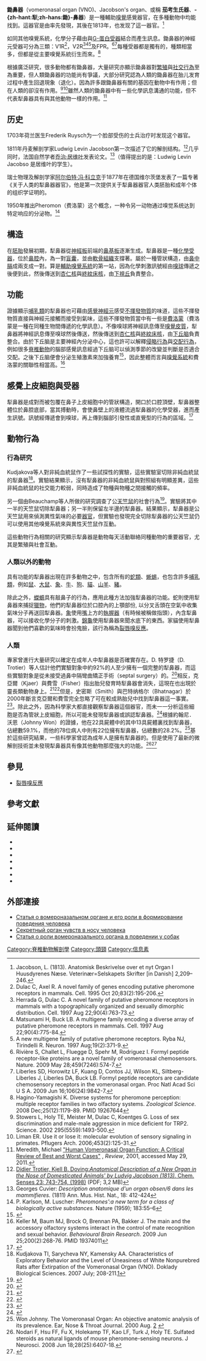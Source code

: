 {{noteTA
|T=zh-hant:鋤鼻器;zh-hans:犁鼻器;
|1=zh-hant:鋤鼻器;zh-hans:犁鼻器;
}}
{{Infobox anatomy
| Name         = 鋤鼻器 
| Latin        = organum vomeronasale
| Image        = Gray51 zh.png 
| Caption      = 鋤鼻器的位置標示於28毫米長的人體胚胎 
| Width        = 
| Image2       = 
| Caption2     = 
| Precursor    = [[嗅板|嗅板]]
| System       =  
| Artery       = 
| Vein         = 
| Nerve        = 
| Lymph        = 結
<!--
| GraySubject  = 223 
| GrayPage     = 996 
| DorlandsPre  = o_06 
| DorlandsSuf  = 12596317  
-->
}}
'''鋤鼻器'''（vomeronasal organ (VNO)、Jacobson's organ、或稱 '''茄考生氏器'''、'''-{zh-hant:犁;zh-hans:鋤}-鼻器'''）是一種輔助[[嗅覺|嗅覺]]感覺器官，在多種動物中均能找到。這器官是由{{tsl|en|Frederik Ruysch|菲德里·勒伊斯}}率先發現，其後在1813年，{{tsl|en|Ludwig Lewin Jacobson|路德威·賈可布森}}也发现了這一器官。<ref>Jacobson, L. (1813). Anatomisk Beskrivelse over et nyt Organ I Huusdyrenes Næse. Veterinær=Selskapets Skrifter [in Danish] 2,209–246.</ref>

如同其他嗅覺系統，化學分子藉由與[[G蛋白偶联受体|G-蛋白受器]]結合而產生訊息。鋤鼻器的神經元受器可分為三類：V1R<ref>Dulac C, Axel R. A novel family of genes encoding putative pheromone receptors in mammals. Cell. 1995 Oct 20;83(2):195-206.</ref>，V2R<ref>Herrada G, Dulac C. A novel family of putative pheromone receptors in mammals with a topographically organized and sexually dimorphic distribution. Cell. 1997 Aug 22;90(4):763-73.</ref><ref>Matsunami H, Buck LB. A multigene family encoding a diverse array of putative pheromone receptors in mammals. Cell. 1997 Aug 22;90(4):775-84.</ref><ref>A new multigene family of putative pheromone receptors. Ryba NJ, Tirindelli R. Neuron. 1997 Aug;19(2):371-9.</ref>及FPR。<ref>Rivière S, Challet L, Fluegge D, Spehr M, Rodriguez I. Formyl peptide receptor-like proteins are a novel family of vomeronasal chemosensors. Nature. 2009 May 28;459(7246):574-7.</ref><ref>Liberles SD, Horowitz LF, Kuang D, Contos JJ, Wilson KL, Siltberg-Liberles J, Liberles DA, Buck LB. Formyl peptide receptors are candidate chemosensory receptors in the vomeronasal organ. Proc Natl Acad Sci U S A. 2009 Jun 16;106(24):9842-7.</ref>每種受器都是獨有的，種類相當多，但都是從主要嗅覺系統衍生而來。<ref>Hagino-Yamagishi K. Diverse systems for pheromone perception: multiple receptor families in two olfactory systems. ''Zoological Science''. 2008 Dec;25(12):1179-89. PMID 19267644</ref> 

根據廣泛研究，很多動物都有鋤鼻器，大量研究亦顯示鋤鼻器對[[繁殖|繁殖]]與[[社交|社交行為]]至為重要，但人類鋤鼻器的功能尚有爭議，大部分研究認為人類的鋤鼻器在胎儿发育过程中產生回退現象（退化）。因為許多跟鋤鼻器有關的基因在動物中有作用；但在人類的卻沒有作用。<ref>Stowers L, Holy TE, Meister M, Dulac C, Koentges G. Loss of sex discrimination and male-male aggression in mice deficient for TRP2. Science. 2002 295(5559):1493-500.</ref><ref>Liman ER. Use it or lose it: molecular evolution of sensory signaling in primates. Pflugers Arch. 2006;453(2):125-31.</ref>雖然人類的鋤鼻器中有一些化學訊息溝通的功能，但不代表犁鼻器具有與其他動物一樣的作用。<ref>Meredith, Michael [http://mugwump.pitzer.edu/~bkeeley/pix/Portugal/Meredith_2001.pdf "Human Vomeronasal Organ Function: A Critical Review of Best and Worst Cases"] {{webarchive|url=https://web.archive.org/web/20110822170302/http://mugwump.pitzer.edu/~bkeeley/pix/Portugal/Meredith_2001.pdf |date=2011-08-22 }}, ''Review'', 2001, accessed May 29, 2011.</ref>

==历史==

1703年荷兰医生Frederik Ruysch为一个脸部受伤的士兵治疗时发现这个器官。

1811年丹麦解剖学家Ludwig Levin Jacobson第一次描述了它的解剖结构。<ref>[http://chemse.oxfordjournals.org/content/23/6/743.full.pdf Didier Trotier, Kjell B. Doving:''Anatomical Description of a New Organ in the Nose of Domesticated Animals' by Ludvig Jacobson (1813).'' Chem. Senses 23: 743-754, (1998)] {{Wayback|url=http://chemse.oxfordjournals.org/content/23/6/743.full.pdf |date=20170109100104 }} (PDF; 3,2 MB)</ref>几乎同时，法国自然学者[[乔治·居维叶|乔治·居维叶]]发表论文。<ref>Georges Cuvier: ''Description anatomique d'un organ obsen/6 dans les mammifieres.'' (1811) Ann. Mus. Hist. Nat., 18: 412-424</ref>（值得提出的是：Ludwig Levin Jacobso 是居维叶的学生）。

瑞士物理及解剖学家[[阿尔伯特·冯·科立克|阿尔伯特·冯·科立克]]于1877年在德国维尔茨堡发表了一篇专著 《关于人类的犁鼻器器官》，他是第一次提供关于犁鼻器器官人类胚胎和成年个体的组织学证明的。

1950年推出Pheromon（费洛蒙）这个概念，一种令另一动物通过嗅觉系统达到特定响应的分泌物。<ref>P. Karlson, M. Luscher: ''Pheromones’:a new term for a class of biologically active substances.'' Nature (1959); 183:55–6</ref>
==構造==
在[[胚胎|胚胎]]發展初期，犁鼻器從[[神經板|神經板]]前端的[[鼻基板|鼻基板]]逐漸生成。犁鼻器是一種[[化學受器|化學受器]]，位於[[鼻腔|鼻腔]]內，為一對[[盲囊|盲囊]]，並由[[軟骨|軟骨組織]]支撐著。屬於一種管狀構造，由[[鼻中膈|鼻中膈]]成兩支成一對。算是[[輔助嗅覺系統|輔助嗅覺系統]]的第一站，因為化學刺激訊號經由[[嗅球|嗅球]]傳遞之後便到此，然後傳送到[[杏仁核|杏仁核]]與[[終紋床核|終紋床核]]，由[[下視丘|下視丘]]負責整合。

==功能==
證據顯示[[哺乳類|哺乳類]]的犁鼻器也可藉由[[感覺神經元|感覺神經元]]感受[[不揮發物質|不揮發物質]]的味道，這些不揮發物質直接與神經元接觸而接受到氣味，這些不揮發物質當中有一些是[[費洛蒙|費洛蒙]]（費洛蒙是一種在同種生物間傳遞的化學訊息）。不像嗅球將神經訊息傳至[[嗅覺皮質|嗅覺皮質]]，犁鼻器將神經訊息傳至嗅球然後傳送，然後傳送到[[杏仁核|杏仁核]]與[[終紋床核|終紋床核]]，由[[下丘脑|下丘脑]]負責整合。由於下丘脑是主要神經內分泌中心，這也許可以解釋[[侵略|侵略行為]]與[[交配|交配行為]]，例如很多[[脊椎動物|脊椎動物]]的腦部感覺訊息經過下丘脑可以偵測季節的改變並判斷是否適合交配。之後下丘脑便會分泌生殖激素來加強養育<ref>{{Cite web |url=http://users.rcn.com/jkimball.ma.ultranet/BiologyPages/P/Pheromones.html |title=Kimball, J.W. Pheromones. ''Kimball's Biology Pages''. Sep 2008 |access-date=2011-07-06 |archive-date=2018-01-21 |archive-url=https://web.archive.org/web/20180121113903/http://users.rcn.com/jkimball.ma.ultranet/BiologyPages/P/Pheromones.html |dead-url=no }}</ref>，因此整體而言與[[嗅覺系統|嗅覺系統]]和費洛蒙的關聯性相當高。<ref>Keller M, Baum MJ, Brock O, Brennan PA, Bakker J. The main and the accessory olfactory systems interact in the control of mate recognition and sexual behavior. ''Behavioural Brain Research''. 2009 Jun 25;200(2):268-76. PMID 19374011</ref>

==感覺上皮細胞與受器==
犁鼻器是成對而被包覆在鼻子上皮細胞中的管狀構造，開口於口腔頂壁，犁鼻器整體位於鼻腔底部，當其搏動時，會使鼻壁上的液體流過犁鼻器的化學受器，進而產生訊號。訊號經傳遞會到嗅球，再上傳到腦部引發性或直覺型的行為的區域。<ref>{{cite web|url=http://b2322858.blogspot.com/2011/07/vomeronasal-organ-vno.html|title=犁鼻器|publisher=|access-date=2011-07-06|archive-date=2014-01-18|archive-url=https://web.archive.org/web/20140118160507/http://b2322858.blogspot.com/2011/07/vomeronasal-organ-vno.html|dead-url=no}}</ref>

==動物行為==
===行為研究===
Kudjakova等人對非純血統鼠作了一些試探性的實驗，這些實驗室切除非純血統鼠的犁鼻器<ref>Kudjakova TI, Sarycheva NY, Kamensky AA.  Characteristics of Exploratory Behavior and the Level of Uneasiness of White Nonpurebred Rats after Extirpation of the Vomeronasal Organ (VNO).  Doklady Biological Sciences.  2007 July; 208-211.[http://www.springerlink.com/content/e31x77865p557143/]{{Dead link|date=2020年2月 |bot=InternetArchiveBot |fix-attempted=yes }}</ref>。實驗結果顯示，沒有犁鼻器的非純血統鼠與對照組有明顯差異，這些非純血統鼠的社交能力較弱，同時造成了物種與物種之間接觸的頻率。

另一個由Beauchamp等人所做的研究調查了公[[天竺鼠|天竺鼠]]的社會行為<ref name="pmid7146138">{{cite journal |author=Beauchamp GK, Martin IG, Wysocki CJ, Wellington JL |title=Chemoinvestigatory and sexual behavior of male guinea pigs following vomeronasal organ removal |journal=Physiol. Behav. |volume=29 |issue=2 |pages=329–36 |year=1982 |pmid=7146138 |doi=10.1016/0031-9384(82)90022-1 |url=http://linkinghub.elsevier.com/retrieve/pii/0031-9384(82)90022-1 |access-date=2011-07-12 |archive-date=2019-09-25 |archive-url=https://web.archive.org/web/20190925004636/https://linkinghub.elsevier.com/retrieve/pii/0031-9384(82)90022-1 |dead-url=yes }}</ref>。實驗將其中一半的天竺鼠切除犁鼻器；另一半則保留左半邊的犁鼻器。結果顯示，犁鼻器是公天竺鼠用來偵測異性氣味的必要[[器官|器官]]，但實驗也發現完全切除犁鼻器的公天竺鼠仍可以使用其他嗅覺系統來與異性天竺鼠作互動。

這些動物行為相關的研究顯示犁鼻器是動物每天活動聯絡同種動物的重要器官，尤其是繁殖與社會互動。

===人類以外的動物===
具有功能的犁鼻器出現在許多動物之中，包含所有的[[蛇|蛇類]]、[[蜥蜴|蜥蜴]]，也包含許多[[哺乳類|哺乳類]]，例如[[鼠|鼠]]、[[大鼠|大鼠]]、[[象|象]]、[[牛|牛]]、[[狗|狗]]、[[貓|貓]]、[[山羊|山羊]]、[[豬|豬]]。

除此之外，[[蠑螈|蠑螈]]具有敲鼻子的行為，應用此種方法加強犁鼻器的功能。蛇則使用犁鼻器來捕捉[[獵物|獵物]]，他們的犁鼻器位於口腔內的上顎部份, 以分叉舌頭在空氣中收集氣味分子再送回犁鼻器。[[象|象]]使用[[嘴|嘴]]上方的[[執握器|執握器]]（有時候被稱做指頭），內含犁鼻器，可以接收化學分子的刺激。[[錦龜|錦龜]]使用犁鼻器來聞水底下的東西。家貓使用犁鼻器聞到他們喜歡的氣味時會扮鬼臉，該行為稱為[[裂唇嗅反應|裂唇嗅反應]]。

===人類===
專家曾進行大量研究以確定在成年人中犁鼻器是否確實存在。D. 特罗捷（D. Trotier）等人估計他們實驗對象中約92%的人至少擁有一個完整的犁鼻器，而這些實驗對象是從未接受過鼻中隔彎曲矯正手術（septal surgery）的。<ref>{{cite journal |author=Trotier D et al. |title=The vomeronasal cavity in adult humans. |journal=Chemical Senses |volume=25 |issue= 4|pages=369–80 |year=2000 |doi=10.1093/chemse/25.4.369 |pmid=10944499}}</ref>相反，克亞爾（Kjaer）與費雪（Fisher）指出胎兒發育時犁鼻器會消失，這現在也出現於靈長類動物身上。<ref>{{cite journal |author=Kjaer I, Fischer Hansen B |title=The human vomeronasal organ: prenatal developmental stages and distribution of luteinizing hormone-releasing hormone. |journal=Eur J Oral Sci. |volume=104 |issue= 1|pages=34–40 |year=1996 |doi=10.1111/j.1600-0722.1996.tb00043.x |pmid=8653495 }}</ref><ref>{{cite journal |author=Smith TD, Siegel MI, Bhatnagar KP |title=Reappraisal of the vomeronasal system of catarrhine primates: ontogeny, morphology, functionality, and persisting questions |journal=The Anatomical Record |volume=265 |issue=4 |pages=176–92 |pmid=11519019 |doi=10.1002/ar.1152|date=August 2001}}</ref>但是，史密斯（Smith）與巴特纳格尔（Bhatnagar）於2000年斷言克亞爾和費雪完全忽略了可在較成熟胎兒中找到犁鼻器這一事實。<ref>{{cite journal |doi=10.1046/j.1469-7580.2000.19730421.x |author=Smith TD, Bhatnagar KP |title=The human vomeronasal organ. Part II: prenatal development |journal=Journal of Anatomy |volume=197 Pt 3 |issue= |pages=421–36 |pmid=11117628 |pmc=1468143 |url=http://www3.interscience.wiley.com/resolve/openurl?genre=article&sid=nlm:pubmed&issn=0021-8782&date=2000&volume=197&issue=&spage=421 |date=October 2000 }}{{Dead link|date=2018年7月 |bot=InternetArchiveBot |fix-attempted=yes }}</ref>。除此之外，因為科學家大都直接觀察犁鼻器這個器官，而未一一分析這些細胞是否為管狀上皮細胞，所以可能未發現犁鼻器或誤認犁鼻器。<ref>{{cite journal |author=Bhatnagar KP, Smith TD |title=The human vomeronasal organ. III. Postnatal development from infancy to the ninth decade. |journal=Journal of Anatomy |volume=199 |issue= Pt 3|pages=289–302 |year=2001 |doi=10.1046/j.1469-7580.2001.19930289.x |pmid=11554506 |pmc=1468331 }}</ref>根據約翰尼．沃恩（Johnny Won）的證據，他在22具屍體中的其中13具屍體裏找到犁鼻器，佔總數59.1%，而他的78位病人中則有22位擁有犁鼻器，佔總數的28.2%。<ref>Won Johnny.  The Vomeronasal Organ: An objective anatomic analysis of its prevalence.  Ear, Nose & Throat Journal.  2000 Aug. [http://cat.inist.fr/?aModele=afficheN&cpsidt=1472438] {{Wayback|url=http://cat.inist.fr/?aModele=afficheN&cpsidt=1472438 |date=20110717090508 }}</ref>基於這些研究結果，一些科學家曾認為成年人是擁有犁鼻器的。但是使用了最新的微解剖技術並未發現犁鼻器具有像其他動物那麼強大的功能。<ref>Nodari F, Hsu FF, Fu X, Holekamp TF, Kao LF, Turk J, Holy TE. Sulfated steroids as natural ligands of mouse pheromone-sensing neurons. J Neurosci. 2008 Jun 18;28(25):6407-18.</ref><ref>{{cite journal |author=Witt M, Hummel T |title=Vomeronasal versus olfactory epithelium: is there a cellular basis for human vomeronasal perception? |journal=International Review of Cytology |volume=248 |issue= |pages=209–59 |year=2006 |pmid=16487792 |doi=10.1016/S0074-7696(06)48004-9}}</ref>

==參見==
*[[裂唇嗅反應|裂唇嗅反應]]

==參考文獻==
{{reflist|2}}

==延伸閱讀==
{{refbegin|2}}
*{{cite journal |author=Døving KB, Trotier D |title=Structure and function of the vomeronasal organ |journal=The Journal of Experimental Biology |volume=201 |issue=Pt 21 |pages=2913–25 |date=November 1998 |pmid=9866877 |url=http://jeb.biologists.org/cgi/pmidlookup?view=long&pmid=9866877 |last2=Trotier |access-date=2017-11-14 |archive-date=2019-09-25 |archive-url=https://web.archive.org/web/20190925004636/https://jeb.biologists.org/content/201/21/2913.long |dead-url=no }}
*{{cite journal |author=Silvotti L, Moiani A, Gatti R, Tirindelli R |title=Combinatorial co-expression of pheromone receptors, V2Rs |journal=Journal of Neurochemistry |volume=103 |issue=5 |pages=1753–63 |date=December 2007 |pmid=17854397 |doi=10.1111/j.1471-4159.2007.04877.x|last2=Moiani |last3=Gatti |last4=Tirindelli }}
*{{cite journal |author=Keverne EB |title=The vomeronasal organ |journal=Science |volume=286 |issue=5440 |pages=716–20 |date=October 1999 |pmid=10531049 |doi=10.1126/science.286.5440.716}}
*{{cite journal |author=Meredith M |title=Human vomeronasal organ function: a critical review of best and worst cases |journal=Chemical Senses |volume=26 |issue=4 |pages=433–45 |date=May 2001 |pmid=11369678 |doi=10.1093/chemse/26.4.433}}
*{{cite journal |author=Evans CS |title=Accessory chemosignaling mechanisms in primates |journal=American Journal of Primatology |volume=68 |issue=6 |pages=525–44 |date=June 2006 |pmid=16715503 |doi=10.1002/ajp.20250}}
*{{cite journal |author=Wekesa KS, Anholt RR |title=Pheromone regulated production of inositol-(1, 4, 5)-trisphosphate in the mammalian vomeronasal organ |journal=Endocrinology |volume=138 |issue=8 |pages=3497–504 |date=August 1997 |pmid=9231804 |doi=10.1210/en.138.8.3497|last2=Anholt }}
*{{cite journal |author=Monti-Bloch L, Jennings-White C, Berliner DL |title=The human vomeronasal system. A review |journal=Annals of the New York Academy of Sciences |volume=855 |issue= |pages=373–89 |date=November 1998 |pmid=9929629 |doi=10.1111/j.1749-6632.1998.tb10595.x|last2=Jennings-White |last3=Berliner |bibcode=1998NYASA.855..373M }}
{{refend}}

==外部連接==
* [https://web.archive.org/web/20170904065154/http://nature.web.ru/db/msg.html?mid=1159280 Статья о вомероназальном органе и его роли в формировании поведения человека]{{ru icon}}
* [https://web.archive.org/web/20090120030749/http://www.aromareklama.ru/pheromone_st90.htm Секретный орган чувств в носу человека]{{ru icon}}
* [http://zoopsychologist.livejournal.com/85450.html Статья о роли вомероназального органа в поведении у собак] {{Wayback|url=http://zoopsychologist.livejournal.com/85450.html |date=20180219054939 }}{{ru icon}}

{{Nose anatomy}}

[[Category:脊椎動物解剖學|Category:脊椎動物解剖學]]
[[Category:頭頸|Category:頭頸]]
[[Category:信息素|Category:信息素]]